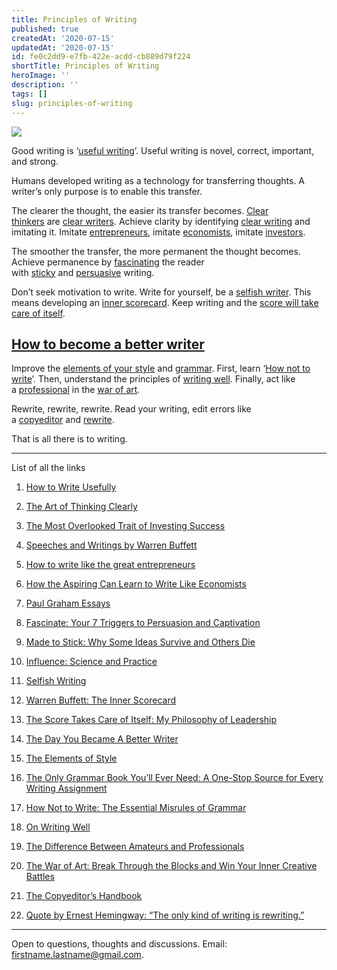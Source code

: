 ```yaml
---
title: Principles of Writing
published: true
createdAt: '2020-07-15'
updatedAt: '2020-07-15'
id: fe0c2dd9-e7fb-422e-acdd-cb889d79f224
shortTitle: Principles of Writing
heroImage: ''
description: ''
tags: []
slug: principles-of-writing
---
```


![](https://substackcdn.com/image/fetch/f_auto,q_auto:good,fl_progressive:steep/https%3A%2F%2Fbucketeer-e05bbc84-baa3-437e-9518-adb32be77984.s3.amazonaws.com%2Fpublic%2Fimages%2Fd23f4096-8e9c-48c6-8c71-184938b0591a_875x558.jpeg)

Good writing is ‘[useful writing](http://www.paulgraham.com/useful.html)’. Useful writing is novel, correct, important, and strong.

Humans developed writing as a technology for transferring thoughts. A writer’s only purpose is to enable this transfer.

The clearer the thought, the easier its transfer becomes. [Clear thinkers](https://g.co/kgs/g1TCSM) are [clear writers](https://www.collaborativefund.com/blog/the-most-overlooked-trait-of-investing-success/). Achieve clarity by identifying [clear writing](http://www.tilsonfunds.com/motley_berkshire_warren_speeches.php) and imitating it. Imitate [entrepreneurs](https://venturehacks.com/writing), imitate [economists](https://www.realclearmarkets.com/articles/2019/08/28/how_the_aspiring_can_learn_to_write_like_economists_103883.html), imitate [investors](http://www.paulgraham.com/articles.html).

The smoother the transfer, the more permanent the thought becomes. Achieve permanence by [fascinating](https://g.co/kgs/suXjYA) the reader with [sticky](https://g.co/kgs/Fn7QKq) and [persuasive](https://g.co/kgs/ipjNGh) writing.

Don’t seek motivation to write. Write for yourself, be a [selfish writer](https://www.collaborativefund.com/blog/selfish-writing/). This means developing an [inner scorecard](https://fs.blog/2016/08/the-inner-scorecard/). Keep writing and the [score will take care of itself](https://g.co/kgs/3T8xr5).

## [How to become a better writer](https://dilbertblog.typepad.com/the_dilbert_blog/2007/06/the_day_you_bec.html)

Improve the [elements of your style](https://g.co/kgs/3NmfpT) and [grammar](https://g.co/kgs/3YwR76). First, learn ‘[How not to write](https://g.co/kgs/uNtDeX)’. Then, understand the principles of [writing well](https://g.co/kgs/6jYe5Z). Finally, act like a [professional](https://fs.blog/2017/08/amateurs-professionals/) in the [war of art](https://g.co/kgs/DmSmxs).

Rewrite, rewrite, rewrite. Read your writing, edit errors like a [copyeditor](https://g.co/kgs/5Re4Tz) and [rewrite](https://www.goodreads.com/quotes/1025221-the-only-kind-of-writing-is-rewriting).

That is all there is to writing.

---

List of all the links

1.  [How to Write Usefully](http://www.paulgraham.com/useful.html)
2.  [The Art of Thinking Clearly](https://g.co/kgs/g1TCSM)
3.  [The Most Overlooked Trait of Investing Success](https://www.collaborativefund.com/blog/the-most-overlooked-trait-of-investing-success/)
4.  [Speeches and Writings by Warren Buffett](http://www.tilsonfunds.com/motley_berkshire_warren_speeches.php)
5.  [How to write like the great entrepreneurs](https://venturehacks.com/writing)
6.  [How the Aspiring Can Learn to Write Like Economists](https://www.realclearmarkets.com/articles/2019/08/28/how_the_aspiring_can_learn_to_write_like_economists_103883.html)
7.  [Paul Graham Essays](http://www.paulgraham.com/articles.html)
8.  [Fascinate: Your 7 Triggers to Persuasion and Captivation](https://g.co/kgs/suXjYA)
9.  [Made to Stick: Why Some Ideas Survive and Others Die](https://g.co/kgs/Fn7QKq)
10. [Influence: Science and Practice](https://g.co/kgs/ipjNGh)

11. [Selfish Writing](https://www.collaborativefund.com/blog/selfish-writing/)

12. [Warren Buffett: The Inner Scorecard](https://fs.blog/2016/08/the-inner-scorecard/)

13. [The Score Takes Care of Itself: My Philosophy of Leadership](https://g.co/kgs/3T8xr5)

14. [The Day You Became A Better Writer](https://dilbertblog.typepad.com/the_dilbert_blog/2007/06/the_day_you_bec.html)

15. [The Elements of Style](https://g.co/kgs/3NmfpT)

16. [The Only Grammar Book You’ll Ever Need: A One-Stop Source for Every Writing Assignment](https://g.co/kgs/3YwR76)

17. [How Not to Write: The Essential Misrules of Grammar](https://g.co/kgs/uNtDeX)

18. [On Writing Well](https://g.co/kgs/6jYe5Z)

19. [The Difference Between Amateurs and Professionals](https://fs.blog/2017/08/amateurs-professionals/)

20. [The War of Art: Break Through the Blocks and Win Your Inner Creative Battles](https://g.co/kgs/DmSmxs)

21. [The Copyeditor’s Handbook](https://g.co/kgs/5Re4Tz)

22. [Quote by Ernest Hemingway: “The only kind of writing is rewriting.”](https://www.goodreads.com/quotes/1025221-the-only-kind-of-writing-is-rewriting)

---

Open to questions, thoughts and discussions. Email: firstname.lastname@gmail.com.
